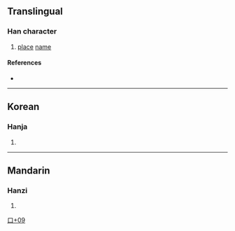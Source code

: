 {{character info/new}}
==Translingual==

===Han character===
{{Han char|rn=30|rad=口|as=09|sn=12|four=|canj=IBRP|ids=⿱甫叱}}

# [[place]] [[name]]

====References====
* {{Han ref|kx=0201.121|dj=0424.050|hdz=10651.051|uh=55B8|ud=21944}}

----

==Korean==

===Hanja===
{{ko-hanja|hangeul=[[폿]]|rv=pot|mr=p'ot}}

# {{defn|lang=ko|sort=口09}}

----

==Mandarin==

===Hanzi===
{{cmn-hanzi|pin=[[bǔ]] ([[bu3]])|wg=pu<sup>3</sup>}}

# {{defn|lang=cmn|sort=口09}}

[[Category:Korean-only CJKV Characters|口+09]]